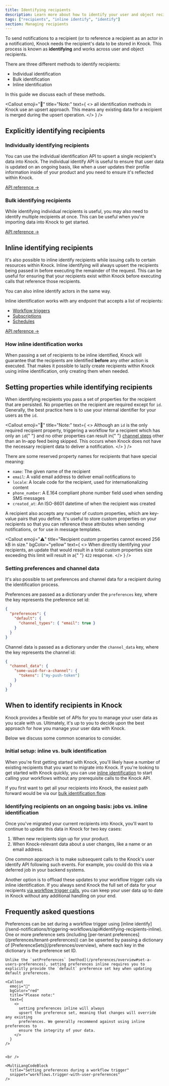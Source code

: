 ```yaml
---
title: Identifying recipients
description: Learn more about how to identify your user and object recipients to power your notifications.
tags: ["recipients", "inline identify", "identify"]
section: Managing recipients
---
```


To send notifications to a recipient (or to reference a recipient as an actor in a notification), Knock needs the recipient's data to be stored in Knock. This process is known as **identifying** and works across user and object recipients.

There are three different methods to identify recipients:

- Individual identification
- Bulk identification
- Inline identification

In this guide we discuss each of these methods.

<Callout
  emoji="🌠"
  title="Note:"
  text={
    <>
      all identification methods in Knock use an upsert approach. This means any
      existing data for a recipient is merged during the upsert operation.
    </>
  }
/>

## Explicitly identifying recipients

### Individually identifying recipients

You can use the individual identification API to upsert a single recipient's data into Knock. The individual identify API is useful to ensure that user data is updated on an ongoing basis, like when a user updates their profile information inside of your product and you need to ensure it's reflected within Knock.

<MultiLangCodeBlock snippet="users.identify" title="Identify a user" />

[API reference ->](/api-reference/users/update)

### Bulk identifying recipients

While identifying individual recipients is useful, you may also need to identify multiple recipients at once. This can be useful when you're importing data into Knock to get started.

<MultiLangCodeBlock snippet="users.bulkIdentify" title="Bulk identify users" />

[API reference ->](/api-reference/users/bulk)

## Inline identifying recipients

It's also possible to inline identify recipients while issuing calls to certain resources within Knock. Inline identifying will always upsert the recipients being passed in before executing the remainder of the request. This can be useful for ensuring that your recipients exist within Knock before executing calls that reference those recipients.

You can also inline identify actors in the same way.

Inline identification works with any endpoint that accepts a list of recipients:

- [Workflow triggers](/api-reference/workflows/trigger)
- [Subscriptions](/api-reference/objects/add_subscriptions)
- [Schedules](/api-reference/schedules/create)

<MultiLangCodeBlock
  snippet="workflows.trigger-with-user-identification"
  title="Trigger your workflow"
/>

[API reference ->](/api-reference/workflows/trigger)

### How inline identification works

When passing a set of recipients to be inline identified, Knock will guarantee that the recipients are identified **before** any other action is executed. That makes it possible to lazily create recipients within Knock using inline identification, only creating them when needed.

## Setting properties while identifying recipients

When identifying recipients you pass a set of properties for the recipient that are persisted. No properties on the recipient are required except for `id`. Generally, the best practice here is to use your internal identifier for your users as the `id`.

<Callout
  emoji="🙈"
  title="Note:"
  text={
    <>
      Although an <code>id</code> is the only required recipient property,
      triggering a workflow for a recipient which has only an <code>id</code>{" "}
      and no other properties can result in{" "}
      <a href="/designing-workflows/channel-step">channel steps</a> other than
      an In-app feed being skipped. This occurs when Knock does not have the
      necessary recipient data to deliver a notification.
    </>
  }
/>

There are some reserved property names for recipients that have special meaning:

- `name`: The given name of the recipient
- `email`: A valid email address to deliver email notifications to
- `locale`: A locale code for the recipient, used for internationalizing content
- `phone_number`: A E.164 compliant phone number field used when sending SMS messages
- `created_at`: An ISO-8601 datetime of when the recipient was created

A recipient also accepts any number of custom properties, which are key-value pairs that you define. It's useful to store custom properties on your recipients so that you can reference these attributes when sending notifications, or for use in message templates.

<Callout
  emoji="⚠️"
  title="Recipient custom properties cannot exceed 256 kB in size."
  bgColor="yellow"
  text={
    <>
      When directly identifying your recipients, an update that would result in
      a total custom properties size exceeding this limit will result in a{" "}
      <code>422</code> response.
    </>
  }
/>

### Setting preferences and channel data

It's also possible to set preferences and channel data for a recipient during the identification process.

Preferences are passed as a dictionary under the `preferences` key, where the key represents the preference set id:

```json title="Setting preferences inline"
{
  "preferences": {
    "default": {
      "channel_types": { "email": true }
    }
  }
}
```

Channel data is passed as a dictionary under the `channel_data` key, where the key represents the channel id:

```json title="Setting channel data"
{
  "channel_data": {
    "some-uuid-for-a-channel": {
      "tokens": ["my-push-token"]
    }
  }
}
```

## When to identify recipients in Knock

Knock provides a flexible set of APIs for you to manage your user data as you scale with us. Ultimately, it's up to you to decide upon the best approach for how you manage your user data with Knock.

Below we discuss some common scenarios to consider.

### Initial setup: inline vs. bulk identification

When you're first getting started with Knock, you'll likely have a number of existing recipients that you want to migrate into Knock. If you're looking to get started with Knock quickly, you can use [inline identification](#inline-identifying-recipients) to start calling your workflows without any prerequisite calls to the Knock API.

If you first want to get all your recipients into Knock, the easiest path forward would be via our [bulk identification flow](#bulk-identifying-recipients).

### Identifying recipients on an ongoing basis: jobs vs. inline identification

Once you've migrated your current recipients into Knock, you'll want to continue to update this data in Knock for two key cases:

1. When new recipients sign up for your product.
2. When Knock-relevant data about a user changes, like a name or an email address.

One common approach is to make subsequent calls to the Knock's user identify API following such events. For example, you could do this via a deferred job in your backend systems.

Another option is to offload these updates to your workflow trigger calls via inline identification. If you always send Knock the full set of data for your recipients [via workflow trigger calls](/api-reference/workflows/trigger), you can keep your user data up to date in Knock without any additional handling on your end.

## Frequently asked questions

<AccordionGroup>
  <Accordion title="Can I set a user's preferences while inline identifying?">
    Preferences can be set during a workflow trigger using [inline identify](/send-notifications/triggering-workflows/api#identifying-recipients-inline). One or more preference sets (including [per-tenant preferences](/preferences/tenant-preferences)) can be upserted by passing a dictionary of [PreferenceSets](/preferences/overview), where each key in the dictionary is the preference set ID.

    Unlike the `setPreferences` [method](/preferences/overview#set-a-users-preferences), setting preferences inline requires you to explicitly provide the `default` preference set key when updating default preferences.

    <Callout
      emoji="🚨"
      bgColor="red"
      title="Please note:"
      text={
        <>
          setting preferences inline will always
          upsert the preference set, meaning that changes will override any existing
          preferences. We generally recommend against using inline preferences to
          ensure the integrity of your data.
        </>
      }
    />


    <br />

    <MultiLangCodeBlock
      title="Setting preferences during a workflow trigger"
      snippet="workflows.trigger-with-user-preferences"
    />

  </Accordion>
</AccordionGroup>
